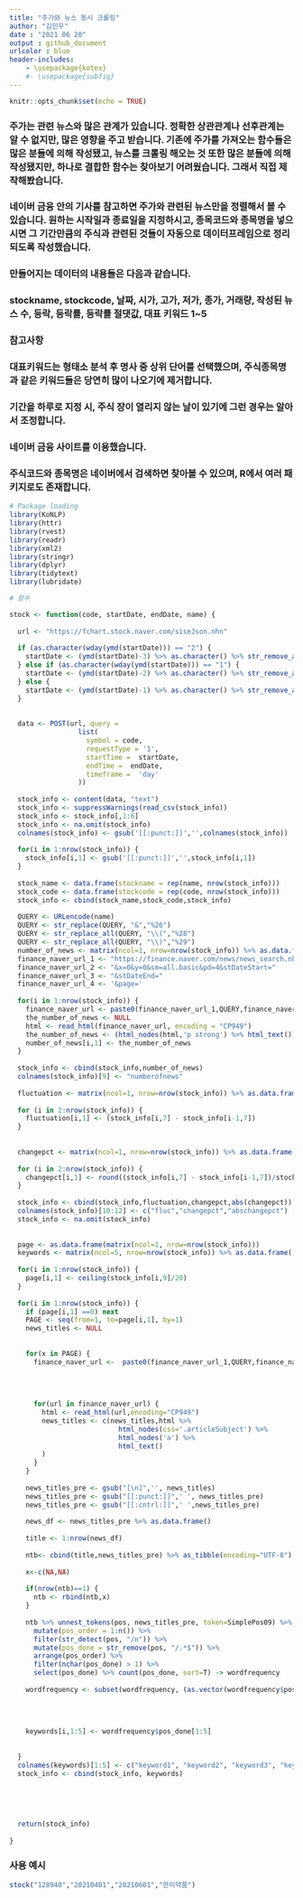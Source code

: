 ```yaml
---
title: "주가와 뉴스 동시 크롤링"
author: "김민우"
date : "2021 06 20"
output : github_document
urlcolor : blue
header-includes:
    - \usepackage{kotex}
    #- \usepackage{subfig}
---
```


```r
knitr::opts_chunk$set(echo = TRUE)
```

### 주가는 관련 뉴스와 많은 관계가 있습니다. 정확한 상관관계나 선후관계는 알 수 없지만, 많은 영향을 주고 받습니다. 기존에 주가를 가져오는 함수들은 많은 분들에 의해 작성됐고, 뉴스를 크롤링 해오는 것 또한 많은 분들에 의해 작성됐지만, 하나로 결합한 함수는 찾아보기 어려웠습니다. 그래서 직접 제작해봤습니다.

### 네이버 금융 안의 기사를 참고하면 주가와 관련된 뉴스만을 정렬해서 볼 수 있습니다. 원하는 시작일과 종료일을 지정하시고, 종목코드와 종목명을 넣으시면 그 기간만큼의 주식과 관련된 것들이 자동으로 데이터프레임으로 정리되도록 작성했습니다. 

### 만들어지는 데이터의 내용들은 다음과 같습니다.
### stockname, stockcode, 날짜, 시가, 고가, 저가, 종가, 거래량, 작성된 뉴스 수, 등락, 등락률, 등락률 절댓값, 대표 키워드 1~5


### 참고사항
### 대표키워드는 형태소 분석 후 명사 중 상위 단어를 선택했으며, 주식종목명과 같은 키워드들은 당연히 많이 나오기에 제거합니다.
### 기간을 하루로 지정 시, 주식 장이 열리지 않는 날이 있기에 그런 경우는 알아서 조정합니다.
### 네이버 금융 사이트를 이용했습니다.
### 주식코드와 종목명은 네이버에서 검색하면 찾아볼 수 있으며, R에서 여러 패키지로도 존재합니다.

```r
# Package loading
library(KoNLP)
library(httr)
library(rvest)
library(readr)
library(xml2)
library(stringr)
library(dplyr)
library(tidytext)
library(lubridate)
```

```r
# 함수

stock <- function(code, startDate, endDate, name) { 
  
  url <- "https://fchart.stock.naver.com/siseJson.nhn"
  
  if (as.character(wday(ymd(startDate))) == "2") {
    startDate <- (ymd(startDate)-3) %>% as.character() %>% str_remove_all(.,"-")
  } else if (as.character(wday(ymd(startDate))) == "1") {
    startDate <- (ymd(startDate)-2) %>% as.character() %>% str_remove_all(.,"-")
  } else {
    startDate <- (ymd(startDate)-1) %>% as.character() %>% str_remove_all(.,"-")
  }
  
  
  data <- POST(url, query =
                 list(
                   symbol = code,
                   requestType = '1',
                   startTime =  startDate,
                   endTime =  endDate,
                   timeframe =  'day'
                 ))
  
  stock_info <- content(data, "text") 
  stock_info <- suppressWarnings(read_csv(stock_info)) 
  stock_info <- stock_info[,1:6] 
  stock_info <- na.omit(stock_info) 
  colnames(stock_info) <- gsub('[[:punct:]]','',colnames(stock_info)) 
  
  for(i in 1:nrow(stock_info)) {
    stock_info[i,1] <- gsub('[[:punct:]]','',stock_info[i,1]) 
  } 
  
  stock_name <- data.frame(stockname = rep(name, nrow(stock_info))) 
  stock_code <- data.frame(stockcode = rep(code, nrow(stock_info)))
  stock_info <- cbind(stock_name,stock_code,stock_info) 
  
  QUERY <- URLencode(name) 
  QUERY <- str_replace(QUERY, "&","%26")
  QUERY <- str_replace_all(QUERY, "\\(","%28")
  QUERY <- str_replace_all(QUERY, "\\)","%29") 
  number_of_news <- matrix(ncol=1, nrow=nrow(stock_info)) %>% as.data.frame() 
  finance_naver_url_1 <- "https://finance.naver.com/news/news_search.nhn?rcdate=&q=" 
  finance_naver_url_2 <- "&x=0&y=0&sm=all.basic&pd=4&stDateStart="
  finance_naver_url_3 <- "&stDateEnd="
  finance_naver_url_4 <- '&page=' 
  
  for(i in 1:nrow(stock_info)) {
    finance_naver_url <- paste0(finance_naver_url_1,QUERY,finance_naver_url_2,as.Date(stock_info[i,3], tryFormats = "%Y%m%d"),finance_naver_url_3,as.Date(stock_info[i,3], tryFormats = "%Y%m%d"))
    the_number_of_news <- NULL
    html <- read_html(finance_naver_url, encoding = "CP949")
    the_number_of_news <- (html_nodes(html,'p strong') %>% html_text())[2] %>% str_remove(',') %>% as.numeric()
    number_of_news[i,1] <- the_number_of_news
  }
  
  stock_info <- cbind(stock_info,number_of_news)
  colnames(stock_info)[9] <- "numberofnews" 
  
  fluctuation <- matrix(ncol=1, nrow=nrow(stock_info)) %>% as.data.frame() 
  
  for (i in 2:nrow(stock_info)) {
    fluctuation[i,1] <- (stock_info[i,7] - stock_info[i-1,7])
  } 
  
  
  changepct <- matrix(ncol=1, nrow=nrow(stock_info)) %>% as.data.frame() 
  
  for (i in 2:nrow(stock_info)) {
    changepct[i,1] <- round((stock_info[i,7] - stock_info[i-1,7])/stock_info[i-1,7]*100,2)
  } 
  
  stock_info <- cbind(stock_info,fluctuation,changepct,abs(changepct))
  colnames(stock_info)[10:12] <- c("fluc","changepct","abschangepct") 
  stock_info <- na.omit(stock_info) 
  
  
  page <- as.data.frame(matrix(ncol=1, nrow=nrow(stock_info))) 
  keywords <- matrix(ncol=5, nrow=nrow(stock_info)) %>% as.data.frame() 
  
  for(i in 1:nrow(stock_info)) {
    page[i,1] <- ceiling(stock_info[i,9]/20)
  } 
  
  for(i in 1:nrow(stock_info)) {
    if (page[i,1] ==0) next 
    PAGE <- seq(from=1, to=page[i,1], by=1) 
    news_titles <- NULL
    
    
    for(x in PAGE) {
      finance_naver_url <-  paste0(finance_naver_url_1,QUERY,finance_naver_url_2,as.Date(stock_info[i,3], tryFormats = "%Y%m%d"),finance_naver_url_3,as.Date(stock_info[i,3], tryFormats = "%Y%m%d"),finance_naver_url_4,x)
      
      
      
      
      for(url in finance_naver_url) {
        html <- read_html(url,encoding="CP949")
        news_titles <- c(news_titles,html %>% 
                           html_nodes(css='.articleSubject') %>%   
                           html_nodes('a') %>%
                           html_text()
        )
      }
    }
    
    news_titles_pre <- gsub("[\n]",'', news_titles)
    news_titles_pre <- gsub("[[:punct:]]",' ', news_titles_pre)
    news_titles_pre <- gsub("[[:cntrl:]]",' ',news_titles_pre)
    
    news_df <- news_titles_pre %>% as.data.frame()
    
    title <- 1:nrow(news_df)
    
    ntb<- cbind(title,news_titles_pre) %>% as_tibble(encoding="UTF-8")
    
    x<-c(NA,NA) 
    
    if(nrow(ntb)==1) {
      ntb <- rbind(ntb,x)
    } 
    
    ntb %>% unnest_tokens(pos, news_titles_pre, token=SimplePos09) %>%
      mutate(pos_order = 1:n()) %>%
      filter(str_detect(pos, "/n")) %>%
      mutate(pos_done = str_remove(pos, "/.*$")) %>%
      arrange(pos_order) %>%
      filter(nchar(pos_done) > 1) %>%
      select(pos_done) %>% count(pos_done, sort=T) -> wordfrequency
    
    wordfrequency <- subset(wordfrequency, (as.vector(wordfrequency$pos_done) %in% name) == F)
    
    
    
    
    keywords[i,1:5] <- wordfrequency$pos_done[1:5]
    
    
  }
  colnames(keywords)[1:5] <- c("keyword1", "keyword2", "keyword3", "keyword4", "keyword5")
  stock_info <- cbind(stock_info, keywords)
  
  
  
  
  
  return(stock_info)
  
}

```

### 사용 예시
```r
stock("128940","20210401","20210601","한미약품")
```
